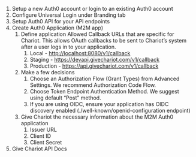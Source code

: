 1. Setup a new Auth0 account or login to an existing Auth0 account
2. Configure Universal Login under Branding tab
3. Setup Auth0 API for your API endpoints
4. Create Auth0 Application (M2M app)
    1. Define application Allowed Callback URLs that are specific for Chariot. This allows OAuth callbacks to be sent to Chariot’s system after a user logs in to your application.
        1. Local - [http://localhost:8080/v1/callback](http://localhost:8080/callback)
        2. Staging - https://devapi.givechariot.com/v1/callback 
        3. Production - https://api.givechariot.com/v1/callback 
    2. Make a few decisions
        1. Choose an Authorization Flow (Grant Types) from Advanced Settings. We recommend Authorization Code Flow.
        2. Choose Token Endpoint Authentication Method. We suggest using default “Post” method.
        3. If you are using OIDC, ensure your application has OIDC discovery enabled (./well-known/openid-configuration endpoint)
    3. Give Chariot the necessary information about the M2M Auth0 application
        1. Issuer URL
        2. Client ID
        3. Client Secret
5. Give Chariot API Docs